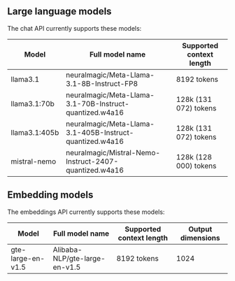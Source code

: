 ## Large language models

The chat API currently supports these models:

| Model         | Full model name                                          | Supported context length  |
|---------------|----------------------------------------------------------|---------------------------|
| llama3.1      | neuralmagic/Meta-Llama-3.1-8B-Instruct-FP8               | 8192 tokens               |
| llama3.1:70b  | neuralmagic/Meta-Llama-3.1-70B-Instruct-quantized.w4a16  | 128k (131 072) tokens     |
| llama3.1:405b | neuralmagic/Meta-Llama-3.1-405B-Instruct-quantized.w4a16 | 128k (131 072) tokens     |
| mistral-nemo  | neuralmagic/Mistral-Nemo-Instruct-2407-quantized.w4a16   | 128k (128 000) tokens     |



## Embedding models

The embeddings API currently supports these models:

| Model             | Full model name               | Supported context length | Output dimensions |
|-------------------|-------------------------------|--------------------------|-------------------|
| gte-large-en-v1.5 | Alibaba-NLP/gte-large-en-v1.5 | 8192 tokens              | 1024              |